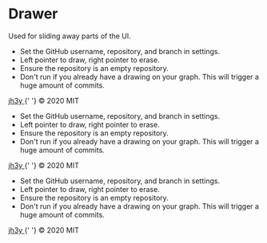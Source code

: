 
<Meta title="Components/Drawer" />

# Drawer

Used for sliding away parts of the UI.

<Canvas>
  <Story name="Info">
    <Drawer title="Instructions" icon={Information}>
      <Fragment>
        <section>
          <ul>
            <li>
              Set the GitHub username, repository, and branch in settings.
            </li>
            <li>Left pointer to draw, right pointer to erase.</li>
            <li>Ensure the repository is an empty repository.</li>
            <li>
              Don't run if you already have a drawing on your graph. This will
              trigger a huge amount of commits.
            </li>
          </ul>
        </section>
        <footer>
          <a
            href="https://twitter.com/jh3yy"
            target="_blank"
            rel="noopener noreferrer">
            jh3y
          </a>{' '}
          &copy; 2020 MIT
        </footer>
      </Fragment>
    </Drawer>
  </Story>
  <Story name="Settings">
    <Drawer title="Settings" left={false} icon={Cog}>
      <Fragment>
        <section>
          <ul>
            <li>
              Set the GitHub username, repository, and branch in settings.
            </li>
            <li>Left pointer to draw, right pointer to erase.</li>
            <li>Ensure the repository is an empty repository.</li>
            <li>
              Don't run if you already have a drawing on your graph. This will
              trigger a huge amount of commits.
            </li>
          </ul>
        </section>
        <footer>
          <a
            href="https://twitter.com/jh3yy"
            target="_blank"
            rel="noopener noreferrer">
            jh3y
          </a>{' '}
          &copy; 2020 MIT
        </footer>
      </Fragment>
    </Drawer>
  </Story>
  <Story name="Open">
    <Drawer title="Settings" left={false} icon={Cog} open={true}>
      <Fragment>
        <section>
          <ul>
            <li>
              Set the GitHub username, repository, and branch in settings.
            </li>
            <li>Left pointer to draw, right pointer to erase.</li>
            <li>Ensure the repository is an empty repository.</li>
            <li>
              Don't run if you already have a drawing on your graph. This will
              trigger a huge amount of commits.
            </li>
          </ul>
        </section>
        <footer>
          <a
            href="https://twitter.com/jh3yy"
            target="_blank"
            rel="noopener noreferrer">
            jh3y
          </a>{' '}
          &copy; 2020 MIT
        </footer>
      </Fragment>
    </Drawer>
  </Story>
</Canvas>
